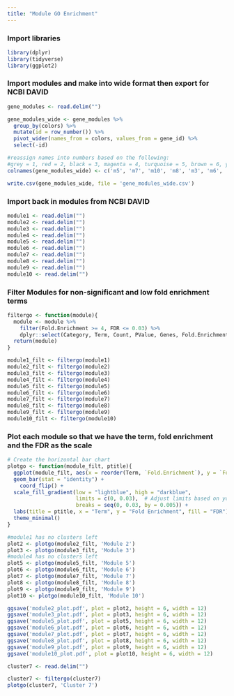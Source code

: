 ```yaml
---
title: "Module GO Enrichment"
---
```


### Import libraries

```r
library(dplyr)
library(tidyverse)
library(ggplot2)
```

### Import modules and make into wide format then export for NCBI DAVID

```r
gene_modules <- read.delim("")

gene_modules_wide <- gene_modules %>% 
  group_by(colors) %>%
  mutate(id = row_number()) %>%
  pivot_wider(names_from = colors, values_from = gene_id) %>%
  select(-id)

#reassign names into numbers based on the following:
#grey = 1, red = 2, black = 3, magenta = 4, turquoise = 5, brown = 6, yellow = 7, green = 8, pink = 9, blue = 10
colnames(gene_modules_wide) <- c('m5', 'm7', 'm10', 'm8', 'm3', 'm6', 'm1', 'm4', 'm2', 'm9')

write.csv(gene_modules_wide, file = 'gene_modules_wide.csv')

```

### Import back in modules from NCBI DAVID

```r
module1 <- read.delim("")
module2 <- read.delim("")
module3 <- read.delim("")
module4 <- read.delim("")
module5 <- read.delim("")
module6 <- read.delim("")
module7 <- read.delim("")
module8 <- read.delim("")
module9 <- read.delim("")
module10 <- read.delim("")
```

### Filter Modules for non-significant and low fold enrichment terms

```r
filtergo <- function(module){
  module <- module %>%
    filter(Fold.Enrichment >= 4, FDR <= 0.03) %>%
    dplyr::select(Category, Term, Count, PValue, Genes, Fold.Enrichment, FDR)
  return(module)
}

module1_filt <- filtergo(module1)
module2_filt <- filtergo(module2)
module3_filt <- filtergo(module3)
module4_filt <- filtergo(module4)
module5_filt <- filtergo(module5)
module6_filt <- filtergo(module6)
module7_filt <- filtergo(module7)
module8_filt <- filtergo(module8)
module9_filt <- filtergo(module9)
module10_filt <- filtergo(module10)
```

### Plot each module so that we have the term, fold enrichment and the FDR as the scale

```r
# Create the horizontal bar chart
plotgo <- function(module_filt, ptitle){
  ggplot(module_filt, aes(x = reorder(Term, `Fold.Enrichment`), y = `Fold.Enrichment`, fill = FDR)) +
  geom_bar(stat = "identity") +
    coord_flip() +
  scale_fill_gradient(low = "lightblue", high = "darkblue",
                      limits = c(0, 0.03),  # Adjust limits based on your data
                      breaks = seq(0, 0.03, by = 0.005)) +
  labs(title = ptitle, x = "Term", y = "Fold Enrichment", fill = "FDR") +
  theme_minimal()
}

```

```r
#module1 has no clusters left
plot2 <- plotgo(module2_filt, 'Module 2')
plot3 <- plotgo(module3_filt, 'Module 3')
#module4 has no clusters left
plot5 <- plotgo(module5_filt, 'Module 5')
plot6 <- plotgo(module6_filt, 'Module 6')
plot7 <- plotgo(module7_filt, 'Module 7')
plot8 <- plotgo(module8_filt, 'Module 8')
plot9 <- plotgo(module9_filt, 'Module 9')
plot10 <- plotgo(module10_filt, 'Module 10')

ggsave('module2_plot.pdf', plot = plot2, height = 6, width = 12)
ggsave('module3_plot.pdf', plot = plot3, height = 6, width = 12)
ggsave('module5_plot.pdf', plot = plot5, height = 6, width = 12)
ggsave('module6_plot.pdf', plot = plot6, height = 6, width = 12)
ggsave('module7_plot.pdf', plot = plot7, height = 6, width = 12)
ggsave('module8_plot.pdf', plot = plot8, height = 6, width = 12)
ggsave('module9_plot.pdf', plot = plot9, height = 6, width = 12)
ggsave('module10_plot.pdf', plot = plot10, height = 6, width = 12)
```

```r
cluster7 <- read.delim("")

cluster7 <- filtergo(cluster7)
plotgo(cluster7, 'Cluster 7')
```
